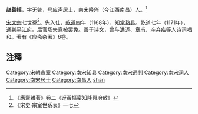 '''赵善括'''，字无咎，[[号|号]]应斋[[居士|居士]]，南宋隆兴（今江西南昌）人。<ref>《應齋雜著》卷二《迓黃樞密知隆興府啟》</ref>

[[宋太宗|宋太宗]]七世孫<ref>《宋史·宗室世系表》一七</ref>。先入仕，[[乾道_(南宋)|乾道]]四年（1168年），知[[常熟县|常熟县]]。乾道七年（1171年），[[通判|通判]][[平江府|平江府]]。后官场失意被罢免。善于诗文，曾与[[洪迈|洪迈]]、[[章甫|章甫]]、[[辛弃疾|辛弃疾]]等人诗词唱和。著有《应斋杂著》6卷。

==注釋==
{{reflist}}

{{normdaten}}
{{DEFAULTSORT:zhao shankuo}}
[[Category:宋朝宗室|Category:宋朝宗室]]
[[Category:南宋知县|Category:南宋知县]]
[[Category:南宋通判|Category:南宋通判]]
[[Category:南宋词人|Category:南宋词人]]
[[Category:南宋居士|Category:南宋居士]]
[[Category:南昌人|Category:南昌人]]
[[Category:赵姓|shan]]
{{宋朝人物小作品}}